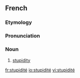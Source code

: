 ==French==

===Etymology===
{{L.|fr}} {{term|stupiditas|lang=la}}

===Pronunciation===
{{IPA|/sty.pi.di.te/|lang=fr}}

===Noun===
{{fr-noun|f}}

# [[stupidity]]

[[fr:stupidité]]
[[io:stupidité]]
[[vi:stupidité]]